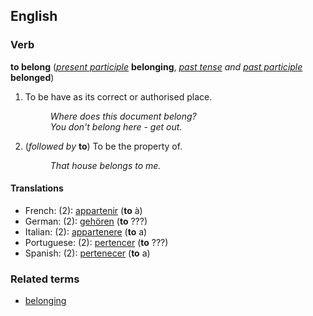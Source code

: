 ==English==
===Verb===
'''to belong''' (''[[present participle]]'' '''belonging''', ''[[past tense]] and [[past participle]]'' '''belonged''')

#To be have as its correct or authorised place.
#:''Where does this document belong?''
#:''You don't belong here - get out.''
#(''followed by'' '''to''') To be the property of.
#:''That house belongs to me.''

====Translations====
*French: (2): [[appartenir]] ('''to''' à)
*German: (2): [[gehören]] ('''to''' ???)
*Italian: (2): [[appartenere]] ('''to''' a)
*Portuguese: (2): [[pertencer]] ('''to''' ???)
*Spanish: (2): [[pertenecer]] ('''to''' a)

===Related terms===
*[[belonging]]